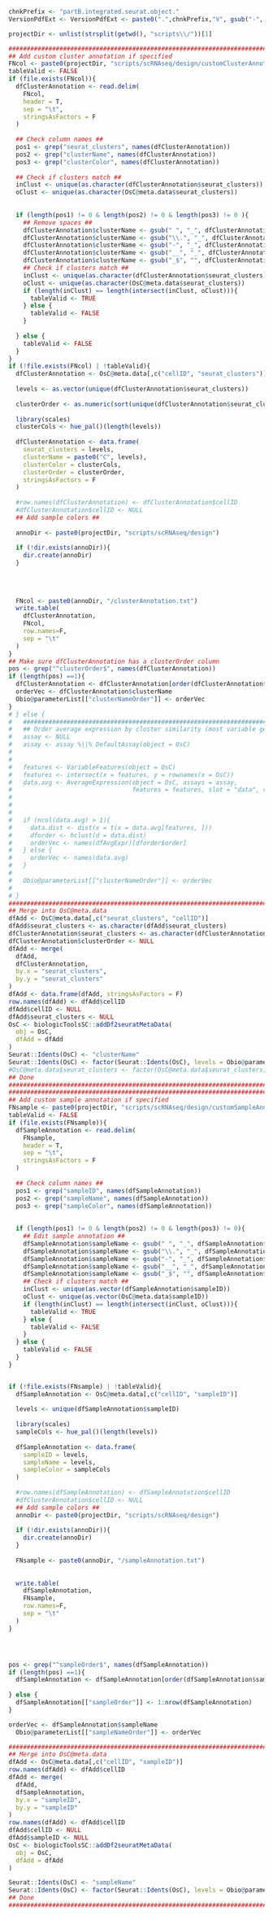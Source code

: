<!-- Set PArameters Module -->
<!-- Set the chnkPrefix to make all chunks unique in the overall folder -->
```{r, echo=TRUE, eval=TRUE, warning=FALSE}
chnkPrefix <- "partB.integrated.seurat.object."
VersionPdfExt <- VersionPdfExt <- paste0(".",chnkPrefix,"V", gsub("-", "", Sys.Date()), ".pdf")

```



```{r , echo=TRUE, eval=TRUE, warning=FALSE, results=F}

projectDir <- unlist(strsplit(getwd(), "scripts\\/"))[1]

###############################################################################
## Add custom cluster annotation if specified                                ##
FNcol <- paste0(projectDir, "scripts/scRNAseq/design/customClusterAnnotation.txt")
tableValid <- FALSE
if (file.exists(FNcol)){
  dfClusterAnnotation <- read.delim(
    FNcol, 
    header = T, 
    sep = "\t",
    stringsAsFactors = F
  )
  
  ## Check column names ##
  pos1 <- grep("seurat_clusters", names(dfClusterAnnotation))
  pos2 <- grep("clusterName", names(dfClusterAnnotation))
  pos3 <- grep("clusterColor", names(dfClusterAnnotation))
  
  ## Check if clusters match ##
  inClust <- unique(as.character(dfClusterAnnotation$seurat_clusters))
  oClust <- unique(as.character(OsC@meta.data$seurat_clusters))
  
  
  if (length(pos1) != 0 & length(pos2) != 0 & length(pos3) != 0 ){
    ## Remove spaces ##
    dfClusterAnnotation$clusterName <- gsub(" ", "_", dfClusterAnnotation$clusterName)
    dfClusterAnnotation$clusterName <- gsub("\\.", "_", dfClusterAnnotation$clusterName)
    dfClusterAnnotation$clusterName <- gsub("-", "_", dfClusterAnnotation$clusterName)
    dfClusterAnnotation$clusterName <- gsub("__", "_", dfClusterAnnotation$clusterName)
    dfClusterAnnotation$clusterName <- gsub("_$", "", dfClusterAnnotation$clusterName)
    ## Check if clusters match ##
    inClust <- unique(as.character(dfClusterAnnotation$seurat_clusters))
    oClust <- unique(as.character(OsC@meta.data$seurat_clusters))
    if (length(inClust) == length(intersect(inClust, oClust))){
      tableValid <- TRUE
    } else {
      tableValid <- FALSE
    }
    
  } else {
    tableValid <- FALSE
  }
}
if (!file.exists(FNcol) | !tableValid){
  dfClusterAnnotation <- OsC@meta.data[,c("cellID", "seurat_clusters")]
  
  levels <- as.vector(unique(dfClusterAnnotation$seurat_clusters))
  
  clusterOrder <- as.numeric(sort(unique(dfClusterAnnotation$seurat_clusters)))
  
  library(scales)
  clusterCols <- hue_pal()(length(levels))
  
  dfClusterAnnotation <- data.frame(
    seurat_clusters = levels,
    clusterName = paste0("C", levels),
    clusterColor = clusterCols,
    clusterOrder = clusterOrder,
    stringsAsFactors = F
  )
  
  #row.names(dfClusterAnnotation) <- dfClusterAnnotation$cellID
  #dfClusterAnnotation$cellID <- NULL
  ## Add sample colors ##
  
  annoDir <- paste0(projectDir, "scripts/scRNAseq/design")
  
  if (!dir.exists(annoDir)){
    dir.create(annoDir)
  }
  
  
  
  
  FNcol <- paste0(annoDir, "/clusterAnnotation.txt")
  write.table(
    dfClusterAnnotation,
    FNcol,
    row.names=F,
    sep = "\t"
  ) 
}
## Make sure dfClusterAnnotation has a clusterOrder column
pos <- grep("^clusterOrder$", names(dfClusterAnnotation))
if (length(pos) ==1){
  dfClusterAnnotation <- dfClusterAnnotation[order(dfClusterAnnotation$clusterOrder, decreasing = F),]
  orderVec <- dfClusterAnnotation$clusterName
  Obio@parameterList[["clusterNameOrder"]] <- orderVec
}
# } else {
#   ###############################################################################
#   ## Order average expression by cluster similarity (most variable genes)      ##
#   assay <- NULL
#   assay <- assay %||% DefaultAssay(object = OsC)
#   
#   
#   features <- VariableFeatures(object = OsC)
#   features <- intersect(x = features, y = rownames(x = OsC))
#   data.avg <- AverageExpression(object = OsC, assays = assay, 
#                                 features = features, slot = "data", verbose = T)[[1]]
#   
#   
#   
#   if (ncol(data.avg) > 1){
#     data.dist <- dist(x = t(x = data.avg[features, ]))
#     dforder <- hclust(d = data.dist)
#     orderVec <- names(dfAvgExpr)[dforder$order]
#   } else {
#     orderVec <- names(data.avg)
#   }
#   
#   Obio@parameterList[["clusterNameOrder"]] <- orderVec
#   
# }
###############################################################################
## Merge into OsC@meta.data                                                  ##
dfAdd <- OsC@meta.data[,c("seurat_clusters", "cellID")]
dfAdd$seurat_clusters <- as.character(dfAdd$seurat_clusters)
dfClusterAnnotation$seurat_clusters <- as.character(dfClusterAnnotation$seurat_clusters)
dfClusterAnnotation$clusterOrder <- NULL
dfAdd <- merge(
  dfAdd,
  dfClusterAnnotation,
  by.x = "seurat_clusters",
  by.y = "seurat_clusters"
)
dfAdd <- data.frame(dfAdd, stringsAsFactors = F)
row.names(dfAdd) <- dfAdd$cellID
dfAdd$cellID <- NULL
dfAdd$seurat_clusters <- NULL
OsC <- biologicToolsSC::addDf2seuratMetaData(
  obj = OsC, 
  dfAdd = dfAdd
)
Seurat::Idents(OsC) <- "clusterName"
Seurat::Idents(OsC) <- factor(Seurat::Idents(OsC), levels = Obio@parameterList[["clusterNameOrder"]])
#OsC@meta.data$seurat_clusters <- factor(OsC@meta.data$seurat_clusters, levels = c(unique(as.numeric(dfClusterAnnotation$seurat_clusters))))
## Done                                                                      ##
###############################################################################
###############################################################################
## Add custom sample annotation if specified                                 ##
FNsample <- paste0(projectDir, "scripts/scRNAseq/design/customSampleAnnotation.txt")
tableValid <- FALSE
if (file.exists(FNsample)){
  dfSampleAnnotation <- read.delim(
    FNsample, 
    header = T, 
    sep = "\t",
    stringsAsFactors = F
  )
  
  ## Check column names ##
  pos1 <- grep("sampleID", names(dfSampleAnnotation))
  pos2 <- grep("sampleName", names(dfSampleAnnotation))
  pos3 <- grep("sampleColor", names(dfSampleAnnotation))
  
  
  if (length(pos1) != 0 & length(pos2) != 0 & length(pos3) != 0){
    ## Edit sample annotation ##
    dfSampleAnnotation$sampleName <- gsub(" ", "_", dfSampleAnnotation$sampleName)
    dfSampleAnnotation$sampleName <- gsub("\\.", "_", dfSampleAnnotation$sampleName)
    dfSampleAnnotation$sampleName <- gsub("-", "_", dfSampleAnnotation$sampleName)
    dfSampleAnnotation$sampleName <- gsub("__", "_", dfSampleAnnotation$sampleName)
    dfSampleAnnotation$sampleName <- gsub("_$", "", dfSampleAnnotation$sampleName)
    ## Check if clusters match ##
    inClust <- unique(as.vector(dfSampleAnnotation$sampleID))
    oClust <- unique(as.vector(OsC@meta.data$sampleID))
    if (length(inClust) == length(intersect(inClust, oClust))){
      tableValid <- TRUE
    } else {
      tableValid <- FALSE
    }  
  } else {
    tableValid <- FALSE
  }
}


if (!file.exists(FNsample) | !tableValid){
  dfSampleAnnotation <- OsC@meta.data[,c("cellID", "sampleID")]
  
  levels <- unique(dfSampleAnnotation$sampleID)
  
  library(scales)
  sampleCols <- hue_pal()(length(levels))
  
  dfSampleAnnotation <- data.frame(
    sampleID = levels,
    sampleName = levels,
    sampleColor = sampleCols
  )
  
  #row.names(dfSampleAnnotation) <- dfSampleAnnotation$cellID
  #dfClusterAnnotation$cellID <- NULL
  ## Add sample colors ##
  annoDir <- paste0(projectDir, "scripts/scRNAseq/design")
  
  if (!dir.exists(annoDir)){
    dir.create(annoDir)
  }
  
  FNsample <- paste0(annoDir, "/sampleAnnotation.txt")
  
  
  write.table(
    dfSampleAnnotation,
    FNsample,
    row.names=F,
    sep = "\t"
  ) 
}




pos <- grep("^sampleOrder$", names(dfSampleAnnotation))
if (length(pos) ==1){
  dfSampleAnnotation <- dfSampleAnnotation[order(dfSampleAnnotation$sampleOrder, decreasing = F),]
  
} else {
  dfSampleAnnotation[["sampleOrder"]] <- 1:nrow(dfSampleAnnotation)
}

orderVec <- dfSampleAnnotation$sampleName
  Obio@parameterList[["sampleNameOrder"]] <- orderVec

###############################################################################
## Merge into OsC@meta.data                                                  ##
dfAdd <- OsC@meta.data[,c("cellID", "sampleID")]
row.names(dfAdd) <- dfAdd$cellID
dfAdd <- merge(
  dfAdd,
  dfSampleAnnotation,
  by.x = "sampleID",
  by.y = "sampleID"
)
row.names(dfAdd) <- dfAdd$cellID
dfAdd$cellID <- NULL
dfAdd$sampleID <- NULL
OsC <- biologicToolsSC::addDf2seuratMetaData(
  obj = OsC, 
  dfAdd = dfAdd
)

Seurat::Idents(OsC) <- "sampleName"
Seurat::Idents(OsC) <- factor(Seurat::Idents(OsC), levels = Obio@parameterList[["sampleNameOrder"]])
## Done                                                                      ##
###############################################################################

```


